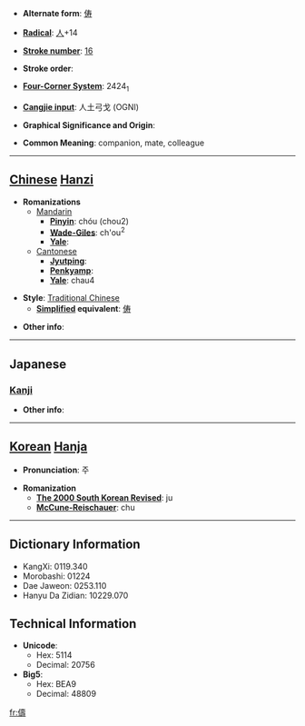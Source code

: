 * '''Alternate form''': [[俦]]

* '''[[Wiktionary:Chinese radical index| Radical]]''': [[Wiktionary:Chinese radical index 人|人]]+14

* '''[[Wiktionary:Chinese total strokes index|Stroke number]]''': [[Wiktionary:Chinese total strokes index 16|16]]

* '''Stroke order''': 

* '''[[Wiktionary:Chinese four corner index|Four-Corner System]]''': 2424<sub>1</sub>

* '''[[Wiktionary:Chinese Cangjie index|Cangjie input]]''': 人土弓戈 (OGNI)

* '''Graphical Significance and Origin''': 

* '''Common Meaning''': companion, mate, colleague

----

== [[Chinese]] [[Hanzi]] ==

* '''Romanizations'''
** [[Mandarin]]
*** '''[[Pinyin]]''': chóu (chou2)
*** '''[[Wade-Giles]]''': ch'ou<sup>2</sup>
*** '''[[Yale]]''': 
**[[Cantonese]]
***'''[[Jyutping]]''':
***'''[[Penkyamp]]''': 
***'''[[Yale]]''': chau4

* '''Style''': [[Traditional Chinese]] 
** '''[[Simplified Chinese|Simplified]] equivalent''': [[俦]]

* '''Other info''': 

----

==Japanese==
===[[Kanji]]===
{{kanji|on readings=[[ちゅう]] (chū), [[じゅ]] (ju)|kun readings=[[ともがら]] (tomogara)}}

* '''Other info''':  

----

== [[Korean]] [[Hanja]] ==

* '''Pronunciation''': 주

* '''Romanization'''
** '''[[The 2000 South Korean Revised Romanization|The 2000 South Korean Revised]]''': ju
** '''[[McCune-Reischauer]]''': chu

----

== Dictionary Information ==

* KangXi: 0119.340
* Morobashi: 01224
* Dae Jaweon: 0253.110
* Hanyu Da Zidian: 10229.070

== Technical Information ==

* '''Unicode''':
** Hex: 5114
** Decimal: 20756
* '''Big5''':
** Hex: BEA9
** Decimal: 48809

[[fr:儔]]